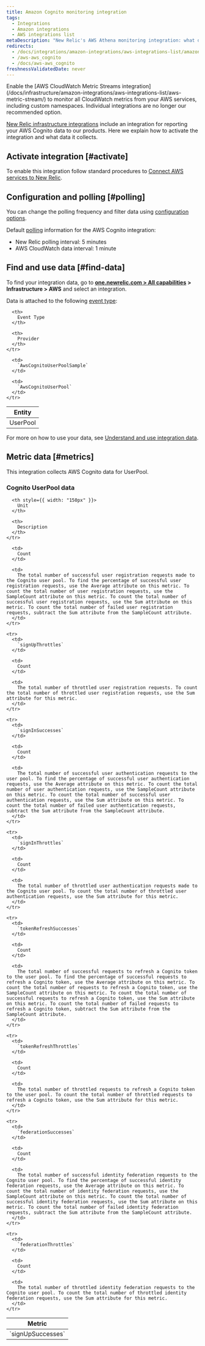 ```yaml
---
title: Amazon Cognito monitoring integration
tags:
  - Integrations
  - Amazon integrations
  - AWS integrations list
metaDescription: "New Relic's AWS Athena monitoring integration: what data it reports, and how to enable it."
redirects:
  - /docs/integrations/amazon-integrations/aws-integrations-list/amazon-cognito-monitoring-integration
  - /aws-aws_cognito
  - /docs/aws-aws_cognito
freshnessValidatedDate: never
---
```


<Callout variant="important">
  Enable the [AWS CloudWatch Metric Streams integration](/docs/infrastructure/amazon-integrations/aws-integrations-list/aws-metric-stream/) to monitor all CloudWatch metrics from your AWS services, including custom namespaces. Individual integrations are no longer our recommended option.
</Callout>

[New Relic infrastructure integrations](/docs/infrastructure/integrations-getting-started/getting-started/introduction-infrastructure-integrations) include an integration for reporting your AWS Cognito data to our products. Here we explain how to activate the integration and what data it collects.

## Activate integration [#activate]

To enable this integration follow standard procedures to [Connect AWS services to New Relic](/docs/infrastructure/infrastructure-integrations/getting-started/connect-aws-integrations-infrastructure).

## Configuration and polling [#polling]

You can change the polling frequency and filter data using [configuration options](/docs/integrations/new-relic-integrations/getting-started/configure-polling-frequency-data-collection-cloud-integrations).

Default [polling](/docs/infrastructure/amazon-integrations/aws-integrations-list/aws-polling-intervals-infrastructure-integrations) information for the AWS Cognito integration:

* New Relic polling interval: 5 minutes
* AWS CloudWatch data interval: 1 minute

## Find and use data [#find-data]

To find your integration data, go to **[one.newrelic.com > All capabilities](https://one.newrelic.com/all-capabilities) > Infrastructure > AWS** and select an integration.

Data is attached to the following [event type](/docs/data-apis/understand-data/new-relic-data-types/#event-data):

<table>
  <thead>
    <tr>
      <th>
        Entity
      </th>

      <th>
        Event Type
      </th>

      <th>
        Provider
      </th>
    </tr>
  </thead>

  <tbody>
    <tr>
      <td>
        UserPool
      </td>

      <td>
        `AwsCognitoUserPoolSample`
      </td>

      <td>
        `AwsCognitoUserPool`
      </td>
    </tr>
  </tbody>
</table>

For more on how to use your data, see [Understand and use integration data](/docs/infrastructure/integrations/find-use-infrastructure-integration-data).

## Metric data [#metrics]

This integration collects AWS Cognito data for UserPool.

### Cognito UserPool data

<table>
  <thead>
    <tr>
      <th style={{ width: "275px" }}>
        Metric
      </th>

      <th style={{ width: "150px" }}>
        Unit
      </th>

      <th>
        Description
      </th>
    </tr>
  </thead>

  <tbody>
    <tr>
      <td>
        `signUpSuccesses`
      </td>

      <td>
        Count
      </td>

      <td>
        The total number of successful user registration requests made to the Cognito user pool. To find the percentage of successful user registration requests, use the Average attribute on this metric. To count the total number of user registration requests, use the SampleCount attribute on this metric. To count the total number of successful user registration requests, use the Sum attribute on this metric. To count the total number of failed user registration requests, subtract the Sum attribute from the SampleCount attribute.
      </td>
    </tr>

    <tr>
      <td>
        `signUpThrottles`
      </td>

      <td>
        Count
      </td>

      <td>
        The total number of throttled user registration requests. To count the total number of throttled user registration requests, use the Sum attribute for this metric.
      </td>
    </tr>

    <tr>
      <td>
        `signInSuccesses`
      </td>

      <td>
        Count
      </td>

      <td>
        The total number of successful user authentication requests to the user pool. To find the percentage of successful user authentication requests, use the Average attribute on this metric. To count the total number of user authentication requests, use the SampleCount attribute on this metric. To count the total number of successful user authentication requests, use the Sum attribute on this metric. To count the total number of failed user authentication requests, subtract the Sum attribute from the SampleCount attribute.
      </td>
    </tr>

    <tr>
      <td>
        `signInThrottles`
      </td>

      <td>
        Count
      </td>

      <td>
        The total number of throttled user authentication requests made to the Cognito user pool. To count the total number of throttled user authentication requests, use the Sum attribute for this metric.
      </td>
    </tr>

    <tr>
      <td>
        `tokenRefreshSuccesses`
      </td>

      <td>
        Count
      </td>

      <td>
        The total number of successful requests to refresh a Cognito token to the user pool. To find the percentage of successful requests to refresh a Cognito token, use the Average attribute on this metric. To count the total number of requests to refresh a Cognito token, use the SampleCount attribute on this metric. To count the total number of successful requests to refresh a Cognito token, use the Sum attribute on this metric. To count the total number of failed requests to refresh a Cognito token, subtract the Sum attribute from the SampleCount attribute.
      </td>
    </tr>

    <tr>
      <td>
        `tokenRefreshThrottles`
      </td>

      <td>
        Count
      </td>

      <td>
        The total number of throttled requests to refresh a Cognito token to the user pool. To count the total number of throttled requests to refresh a Cognito token, use the Sum attribute for this metric.
      </td>
    </tr>

    <tr>
      <td>
        `federationSuccesses`
      </td>

      <td>
        Count
      </td>

      <td>
        The total number of successful identity federation requests to the Cognito user pool. To find the percentage of successful identity federation requests, use the Average attribute on this metric. To count the total number of identity federation requests, use the SampleCount attribute on this metric. To count the total number of successful identity federation requests, use the Sum attribute on this metric. To count the total number of failed identity federation requests, subtract the Sum attribute from the SampleCount attribute.
      </td>
    </tr>

    <tr>
      <td>
        `federationThrottles`
      </td>

      <td>
        Count
      </td>

      <td>
        The total number of throttled identity federation requests to the Cognito user pool. To count the total number of throttled identity federation requests, use the Sum attribute for this metric.
      </td>
    </tr>
  </tbody>
</table>
